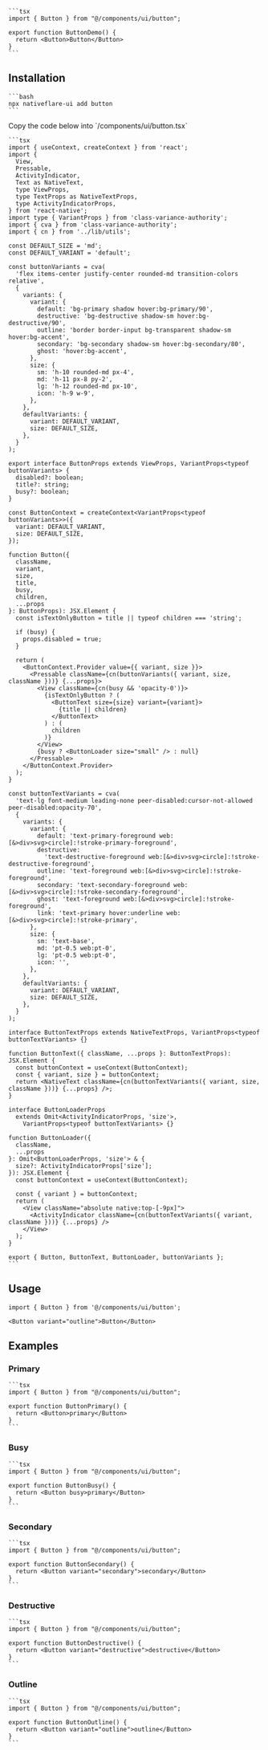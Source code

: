 
<Tabs>
  <TabItem value="preview" label="Preview" default>
    <ExpoFrame url="/ui/button?title=Button" height="300" width="100%" />
  </TabItem>
  <TabItem value="code" label="Code">

    ```tsx
    import { Button } from "@/components/ui/button";

    export function ButtonDemo() {
      return <Button>Button</Button>
    }
    ```

  </TabItem>
</Tabs>

## Installation

<Tabs>
  <TabItem value="cli" label="CLI" default>

    ```bash
    npx nativeflare-ui add button
    ```

  </TabItem>
  <TabItem value="manual" label="Manual">
    Copy the code below into `/components/ui/button.tsx`

    ```tsx
    import { useContext, createContext } from 'react';
    import {
      View,
      Pressable,
      ActivityIndicator,
      Text as NativeText,
      type ViewProps,
      type TextProps as NativeTextProps,
      type ActivityIndicatorProps,
    } from 'react-native';
    import type { VariantProps } from 'class-variance-authority';
    import { cva } from 'class-variance-authority';
    import { cn } from '../lib/utils';

    const DEFAULT_SIZE = 'md';
    const DEFAULT_VARIANT = 'default';

    const buttonVariants = cva(
      'flex items-center justify-center rounded-md transition-colors relative',
      {
        variants: {
          variant: {
            default: 'bg-primary shadow hover:bg-primary/90',
            destructive: 'bg-destructive shadow-sm hover:bg-destructive/90',
            outline: 'border border-input bg-transparent shadow-sm hover:bg-accent',
            secondary: 'bg-secondary shadow-sm hover:bg-secondary/80',
            ghost: 'hover:bg-accent',
          },
          size: {
            sm: 'h-10 rounded-md px-4',
            md: 'h-11 px-8 py-2',
            lg: 'h-12 rounded-md px-10',
            icon: 'h-9 w-9',
          },
        },
        defaultVariants: {
          variant: DEFAULT_VARIANT,
          size: DEFAULT_SIZE,
        },
      }
    );

    export interface ButtonProps extends ViewProps, VariantProps<typeof buttonVariants> {
      disabled?: boolean;
      title?: string;
      busy?: boolean;
    }

    const ButtonContext = createContext<VariantProps<typeof buttonVariants>>({
      variant: DEFAULT_VARIANT,
      size: DEFAULT_SIZE,
    });

    function Button({
      className,
      variant,
      size,
      title,
      busy,
      children,
      ...props
    }: ButtonProps): JSX.Element {
      const isTextOnlyButton = title || typeof children === 'string';

      if (busy) {
        props.disabled = true;
      }

      return (
        <ButtonContext.Provider value={{ variant, size }}>
          <Pressable className={cn(buttonVariants({ variant, size, className }))} {...props}>
            <View className={cn(busy && 'opacity-0')}>
              {isTextOnlyButton ? (
                <ButtonText size={size} variant={variant}>
                  {title || children}
                </ButtonText>
              ) : (
                children
              )}
            </View>
            {busy ? <ButtonLoader size="small" /> : null}
          </Pressable>
        </ButtonContext.Provider>
      );
    }

    const buttonTextVariants = cva(
      'text-lg font-medium leading-none peer-disabled:cursor-not-allowed peer-disabled:opacity-70',
      {
        variants: {
          variant: {
            default: 'text-primary-foreground web:[&>div>svg>circle]:!stroke-primary-foreground',
            destructive:
              'text-destructive-foreground web:[&>div>svg>circle]:!stroke-destructive-foreground',
            outline: 'text-foreground web:[&>div>svg>circle]:!stroke-foreground',
            secondary: 'text-secondary-foreground web:[&>div>svg>circle]:!stroke-secondary-foreground',
            ghost: 'text-foreground web:[&>div>svg>circle]:!stroke-foreground',
            link: 'text-primary hover:underline web:[&>div>svg>circle]:!stroke-primary',
          },
          size: {
            sm: 'text-base',
            md: 'pt-0.5 web:pt-0',
            lg: 'pt-0.5 web:pt-0',
            icon: '',
          },
        },
        defaultVariants: {
          variant: DEFAULT_VARIANT,
          size: DEFAULT_SIZE,
        },
      }
    );

    interface ButtonTextProps extends NativeTextProps, VariantProps<typeof buttonTextVariants> {}

    function ButtonText({ className, ...props }: ButtonTextProps): JSX.Element {
      const buttonContext = useContext(ButtonContext);
      const { variant, size } = buttonContext;
      return <NativeText className={cn(buttonTextVariants({ variant, size, className }))} {...props} />;
    }

    interface ButtonLoaderProps
      extends Omit<ActivityIndicatorProps, 'size'>,
        VariantProps<typeof buttonTextVariants> {}

    function ButtonLoader({
      className,
      ...props
    }: Omit<ButtonLoaderProps, 'size'> & {
      size?: ActivityIndicatorProps['size'];
    }): JSX.Element {
      const buttonContext = useContext(ButtonContext);

      const { variant } = buttonContext;
      return (
        <View className="absolute native:top-[-9px]">
          <ActivityIndicator className={cn(buttonTextVariants({ variant, className }))} {...props} />
        </View>
      );
    }

    export { Button, ButtonText, ButtonLoader, buttonVariants };
    ```

  </TabItem>
</Tabs>

## Usage

```tsx
import { Button } from '@/components/ui/button';
```

```tsx
<Button variant="outline">Button</Button>
```

## Examples

### Primary

<Tabs>
  <TabItem value="preview" label="Preview" default>
    <ExpoFrame url="/ui/button?title=primary"
      height="300"
      width="100%"
    />
  </TabItem>
  <TabItem value="code" label="Code">

    ```tsx
    import { Button } from "@/components/ui/button";

    export function ButtonPrimary() {
      return <Button>primary</Button>
    }
    ```

  </TabItem>
</Tabs>

### Busy

<Tabs>
  <TabItem value="preview" label="Preview" default>
    <ExpoFrame url="/ui/button?title=primary&busy=true"
      height="300"
      width="100%"
    />
  </TabItem>
  <TabItem value="code" label="Code">

    ```tsx
    import { Button } from "@/components/ui/button";

    export function ButtonBusy() {
      return <Button busy>primary</Button>
    }
    ```

  </TabItem>
</Tabs>

### Secondary

<Tabs>
  <TabItem value="preview" label="Preview" default>
    <ExpoFrame url="/ui/button?title=secondary&variant=secondary"
      height="300"
      width="100%"
    />
  </TabItem>
  <TabItem value="code" label="Code">

    ```tsx
    import { Button } from "@/components/ui/button";

    export function ButtonSecondary() {
      return <Button variant="secondary">secondary</Button>
    }
    ```

  </TabItem>
</Tabs>

### Destructive

<Tabs>
  <TabItem value="preview" label="Preview" default>
    <ExpoFrame url="/ui/button?title=destructive&variant=destructive"
      height="300"
      width="100%"
    />
  </TabItem>
  <TabItem value="code" label="Code">

    ```tsx
    import { Button } from "@/components/ui/button";

    export function ButtonDestructive() {
      return <Button variant="destructive">destructive</Button>
    }
    ```

  </TabItem>
</Tabs>

### Outline

<Tabs>
  <TabItem value="preview" label="Preview" default>
    <ExpoFrame url="/ui/button?title=outline&variant=outline"
      height="300"
      width="100%"
    />
  </TabItem>
  <TabItem value="code" label="Code">

    ```tsx
    import { Button } from "@/components/ui/button";

    export function ButtonOutline() {
      return <Button variant="outline">outline</Button>
    }
    ```

  </TabItem>
</Tabs>
